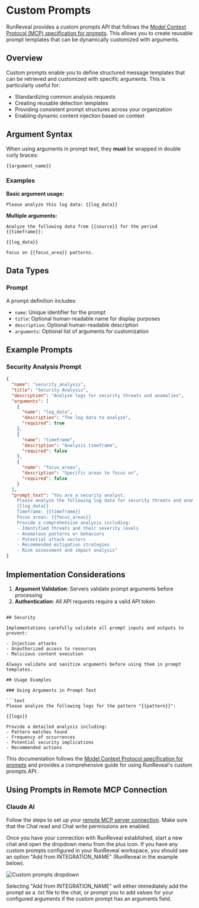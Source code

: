 # Custom Prompts

RunReveal provides a custom prompts API that follows the [Model Context Protocol (MCP) specification for prompts](https://modelcontextprotocol.io/specification/2025-06-18/server/prompts). This allows you to create reusable prompt templates that can be dynamically customized with arguments.

## Overview

Custom prompts enable you to define structured message templates that can be retrieved and customized with specific arguments. This is particularly useful for:

- Standardizing common analysis requests
- Creating reusable detection templates
- Providing consistent prompt structures across your organization
- Enabling dynamic content injection based on context


## Argument Syntax

When using arguments in prompt text, they **must** be wrapped in double curly braces:

```
{{argument_name}}
```

### Examples

**Basic argument usage:**
```text
Please analyze this log data: {{log_data}}
```

**Multiple arguments:**
```text
Analyze the following data from {{source}} for the period {{timeframe}}:

{{log_data}}

Focus on {{focus_area}} patterns.
```

## Data Types

### Prompt

A prompt definition includes:

- `name`: Unique identifier for the prompt
- `title`: Optional human-readable name for display purposes
- `description`: Optional human-readable description
- `arguments`: Optional list of arguments for customization

## Example Prompts

### Security Analysis Prompt

```json
{
  "name": "security_analysis",
  "title": "Security Analysis",
  "description": "Analyze logs for security threats and anomalies",
  "arguments": [
    {
      "name": "log_data",
      "description": "The log data to analyze",
      "required": true
    },
    {
      "name": "timeframe",
      "description": "Analysis timeframe",
      "required": false
    },
    {
      "name": "focus_areas",
      "description": "Specific areas to focus on",
      "required": false
    }
  ],
  "prompt_text": "You are a security analyst. 
    Please analyze the following log data for security threats and anomalies:
    {{log_data}}
    Timeframe: {{timeframe}}
    Focus areas: {{focus_areas}}
    Provide a comprehensive analysis including:
    - Identified threats and their severity levels
    - Anomalous patterns or behaviors
    - Potential attack vectors
    - Recommended mitigation strategies
    - Risk assessment and impact analysis"
}
```




## Implementation Considerations

1. **Argument Validation**: Servers validate prompt arguments before processing
2. **Authentication**: All API requests require a valid API token
```

## Security

Implementations carefully validate all prompt inputs and outputs to prevent:

- Injection attacks
- Unauthorized access to resources
- Malicious content execution

Always validate and sanitize arguments before using them in prompt templates.

## Usage Examples

### Using Arguments in Prompt Text

```text
Please analyze the following logs for the pattern "{{pattern}}":

{{logs}}

Provide a detailed analysis including:
- Pattern matches found
- Frequency of occurrences
- Potential security implications
- Recommended actions
```

This documentation follows the [Model Context Protocol specification for prompts](https://modelcontextprotocol.io/specification/2025-06-18/server/prompts) and provides a comprehensive guide for using RunReveal's custom prompts API.

## Using Prompts in Remote MCP Connection

### Claude AI

Follow the steps to set up your [remote MCP server connection](https://docs.runreveal.com/reference/model-context-protocol). Make sure that the Chat read and Chat write permissions are enabled.

Once you have your connection with RunReveal established, start a new chat and open the dropdown menu from the plus icon. If you have any custom prompts configured in your RunReveal workspace, you should see an option "Add from INTEGRATION_NAME" (RunReveal in the example below).

![Custom prompts dropdown](/custom-prompts-dropdown.png)

Selecting "Add from INTEGRATION_NAME" will either immediately add the prompt as a .txt file to the chat, or prompt you to add values for your configured arguments if the custom prompt has an arguments field.  

